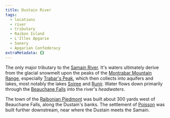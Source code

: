 ```yaml
---
title: Dustain River
tags:
  - locations
  - river
  - tributary
  - Raibon Island
  - L'Illes Apgarie
  - Sanery
  - Apgarian Confederacy
extraMetadata: {}
---
```



The only major tributary to the [Samain River](./samain-river.mdx). It's waters ultimately derive from the glacial snowmelt upon the peaks of the [Montrabar Mountain Range](./montrabar-mountain-range.mdx), especially [Trabar's Peak](./trabars-peak.mdx), which then collects into aquifers and lakes, most notably the lakes [Soiree](./lake-soiree.mdx) and [Runir](./lake-runir.mdx). Water flows down primarily through the [Beauchane Falls](./beauchane-falls.mdx) into the river's *headwaters*. 

The town of the [Raibonian Piedmont](./piedmont-raibon.mdx) was built about 300 yards west of Beauchane Falls, along the Dustain's banks. The settlement of [Poisson](./poisson.mdx) was built further downstream, near where the Dustain meets the Samain.
